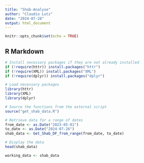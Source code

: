 ```yaml
---
title: "Shab-Analyse"
author: "Claudio Lutz"
date: "2024-07-28"
output: html_document
---
```


```r
knitr::opts_chunk$set(echo = TRUE)
```

## R Markdown
```r
# Install necessary packages if they are not already installed
if (!require(httr)) install.packages("httr")
if (!require(XML)) install.packages("XML")
if (!require(dplyr)) install.packages("dplyr")
```

```r
# Load necessary packages
library(httr)
library(XML)
library(dplyr)
```

```r
# Source the functions from the external script
source("get_shab_data.R")
```


```r
# Retrieve data for a range of dates
from_date <- as.Date("2023-05-01")
to_date <- as.Date("2024-07-26")
shab_data <- Get_Shab_DF_from_range(from_date, to_date)

# Display the data
head(shab_data)
```

```r
working_data <- shab_data
```
```r

```


